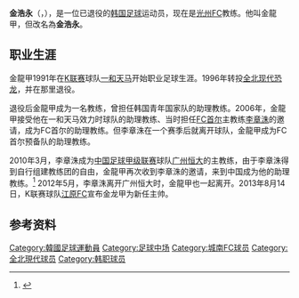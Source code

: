 {{Infobox football biography
| name                = 金龍甲→金浩永<br>김용갑→김호영
| fullname            = 김용갑→김호영<br>Kim Yong-Kab→Kim Ho-Young
| birth_date          = {{birth date and age|1969|10|29}}
| cityofbirth         = [[首尔|首尔]]
| countryofbirth      = [[韩国|韩国]]
| height              = {{height|m=1.71}}
| currentclub         = 
| position            = 教练(退役前[[中场|中场]])
| youthyears1 = 
| youthclubs1 = [[東國大學|東國大學]]
| years1 = 1991-1995
| clubs1 = [[城南一和天馬足球俱樂部|一和天马]] 
| caps1 = 24
| goals1 = 1 
| years2 = 1996-1999
| clubs2 = [[全北現代汽車足球俱樂部|全北现代恐龙]] 
| caps2 = 54
| goals2 = 12 
| manageryears1 = 2002-2003
| manageryears2 = 2004-2005
| manageryears3 = 2006
| manageryears4 = 2007-2008
| manageryears5 = 2010-2012
| manageryears6 = 2013
| manageryears7 = 2015–2016
| manageryears8 = 2020
| manageryears9 = 2020
| manageryears10 = 2021-
| managerclubs1 = [[韩国17岁以下国家足球队|韩国U-17]] 
| managerclubs2 = [[韩国20岁以下国家足球队|韩国U-20]] (助理教练)
| managerclubs3 = [[首尔足球俱乐部|FC首尔]] (助理教练)
| managerclubs4 = [[首尔足球俱乐部|FC首尔预备队]] (助理教练)
| managerclubs5 = [[广州恒大足球俱乐部|广州恒大]] (助理教练)
| managerclubs6 = [[江原足球俱乐部|江原足球俱乐部]] 
| managerclubs7 = [[東國大學|東國大學]] 
| managerclubs8 = [[首爾足球俱乐部|FC首爾]] (助理教练)
| managerclubs9 = [[首爾足球俱乐部|FC首爾]] (臨時教练)
| managerclubs10 = [[光州足球俱乐部|光州FC]] 
| pcupdate            = 2020年12月23日
| ntupdate            = 
}}
{{Infobox Korean name|hangul=김용갑→김호영|hanja=金龍甲→金浩永|rr= |mr= }}

'''金浩永'''（{{lang-ko|김호영}}，{{bd|1969年|10月29日|||Kim Yong-Kab}}），是一位已退役的[[韩国|韩国]][[足球|足球]]运动员，现在是[[光州足球俱乐部|光州FC]]教练。他叫金龍甲，但改名為'''金浩永'''。

==职业生涯==
金龍甲1991年在[[K联赛|K联赛]]球队[[城南一和天馬足球俱樂部|一和天马]]开始职业足球生涯。1996年转投[[全北現代汽車足球俱樂部|全北现代恐龙]]，并在那里退役。

退役后金龍甲成为一名教练，曾担任韩国青年国家队的助理教练。2006年，金龍甲接受他在一和天马效力时球队的助理教练、当时担任[[首尔足球俱乐部|FC首尔]]主教练[[李章洙|李章洙]]的邀请，成为FC首尔的助理教练。但李章洙在一个赛季后就离开球队，金龍甲成为FC首尔预备队的助理教练。

2010年3月，李章洙成为[[中国足球甲级联赛|中国足球甲级联赛]]球队[[广州恒大|广州恒大]]的主教练，由于李章洙得到自行组建教练团的自由，金龍甲再次收到李章洙的邀请，来到中国成为他的助理教练。<ref>{{Cite web |url=http://sports.sina.com.cn/b/2010-03-28/08334908045.shtml |title=李章洙上任首场热身告捷 临场指挥点拨郜林收奇效 |accessdate=2012-01-08 |archive-date=2015-06-10 |archive-url=https://web.archive.org/web/20150610212559/http://sports.sina.com.cn/b/2010-03-28/08334908045.shtml |dead-url=no }}</ref> 2012年5月，李章洙离开广州恒大时，金龍甲也一起离开。2013年8月14日，K联赛球队[[江原FC|江原FC]]宣布金龙甲为新任主帅。

== 参考资料 ==
{{reflist}}

{{DEFAULTSORT:Kim, Ho-Young}}
[[Category:韓國足球運動員|Category:韓國足球運動員]]
[[Category:足球中场|Category:足球中场]]
[[Category:城南FC球员|Category:城南FC球员]]
[[Category:全北現代球员|Category:全北現代球员]]
[[Category:韩职球员|Category:韩职球员]]
